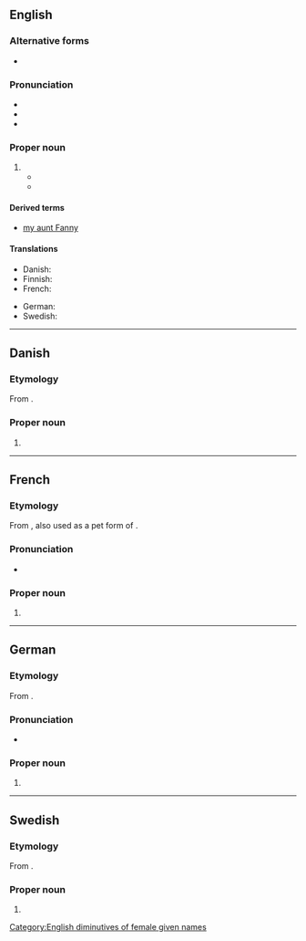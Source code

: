 {{also|fanny|Fanný}}
==English==

===Alternative forms===
* {{l|en|Fannie}}

===Pronunciation===
* {{IPA|en|/ˈfæni/}}
* {{audio|en|LL-Q1860 (eng)-Vealhurl-Fanny.wav|Audio (RP)}}
* {{rhymes|en|æni}}

===Proper noun===
{{en-proper noun}}

# {{non-gloss definition|A [[diminutive]] of [[Frances]], also used as a female [[given name]].}}
#* {{quote-book|en|year=1883|author=[[w:Wilkie Collins|Wilkie Collins]]|title=Heart and Science|publisher=Chatto and Windus|page=227|passage="My name is Frances. Don't call me '''Fanny'''!" "Why not?" "Because it's too absurd to be endured! What does the mere sound of '''Fanny''' suggest? A flirting dancing creature - plump and fair, and playful and pretty!"}}
#* {{quote-book
|en
|year=1967
|first=Barbara
|last=Sleigh
|authorlink=Barbara Sleigh
|title={{w|Jessamy}}
|edition=1993
|location=Sevenoaks, Kent
|publisher=Bloomsbury
|isbn=0 340 19547 9
|page=48
|url=
|passage=They listened to the sound of '''Fanny’s''' retreating footsteps. ‘Well, well!’ said Marcus. ‘Oh, take no notice Jess. You know what our Frances Maud is like! It’s nothing to cry about!’ To her humiliation Jessamy found there were tears trickling down her cheeks. ‘Always getting worked up about something, '''Fanny''' is.’<br />– page 105:<br />As she did so '''Fanny''' put down her book , stood up and stretched her arms, and at once Jessamy noticed a difference. It was the same '''Fanny''' but not the '''Fanny''' who climbed trees and tore her frock playing in the garden. It was as though a young lady film had settled over her, neatening her unruly hair, which was tied back with a large black bow, and primly composing her small mouth.
}}

====Derived terms====
* [[my aunt Fanny]]

====Translations====
{{trans-top|female given name}}
* Danish: {{t|da|Fanny}}
* Finnish: {{t+|fi|Fanni}}
* French: {{t+|fr|Fanny}}
{{trans-mid}}
* German: {{t|de|Fanny}}
* Swedish: {{t+|sv|Fanny}}
{{trans-bottom}}

[[Category:English diminutives of female given names]]

----

==Danish==

===Etymology===
From {{bor|da|en|Fanny}}.

===Proper noun===
{{head|da|proper noun}}

# {{given name|da|female}}

----

==French==

===Etymology===
From {{bor|fr|en|Fanny}}, also used as a pet form of {{m|fr|Stéphanie}}.

===Pronunciation===
* {{fr-IPA}}

===Proper noun===
{{fr-proper noun|f}}

# {{given name|fr|female}}

----

==German==

===Etymology===
From {{bor|de|en|Fanny}}.

===Pronunciation===
* {{audio|de|De-Fanny.ogg|Audio}}

===Proper noun===
{{head|de|proper noun}}

# {{given name|de|female}}

----

==Swedish==

===Etymology===
From {{bor|sv|en|Fanny}}.

===Proper noun===
{{sv-proper noun|c}}

# {{given name|sv|female}}